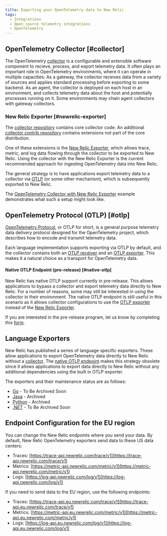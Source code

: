 ```yaml
---
title: Exporting your OpenTelemetry data to New Relic
tags:
  - Integrations
  - Open source telemetry integrations
  - OpenTelemetry
---
```


## OpenTelemetry Collector [#collector]

The OpenTelemetry [collector](https://opentelemetry.io/docs/collector/) is a configurable and extensible software component to recieve, process, and export telemetry data. It often plays an important role in OpenTelemetry environments, where it can operate in multiple capacities: As a gateway, the collector receives data from a variety of sources and applies standard processing before exporting to some backend. As an agent, the collector is deployed on each host in an environment, and collects telemetry data about the host and potentially processes running on it. Some environments may chain agent collectors with gateway collectors.

### New Relic Exporter [#newrelic-exporter]

The [collector repository](https://github.com/open-telemetry/opentelemetry-collector) contains core collector code. An additional [collector contrib repository](https://github.com/open-telemetry/opentelemetry-collector-contrib) contains extensions not part of the core distribution. 

One of these extensions is the [New Relic Exporter](https://github.com/open-telemetry/opentelemetry-collector-contrib/tree/main/exporter/newrelicexporter), which allows trace, metric, and log data flowing through the collector to be exported to New Relic. Using the collector with the New Relic Exporter is the current recommended approach for ingesting OpenTelemetry data into New Relic. 

The general strategy is to have applications export telemetry data to a collector via [OTLP](#otlp) (or some other mechanism), which is subsequently exported to New Relic. 

The [OpenTelemetry Collector with New Relic Exporter](https://github.com/newrelic/newrelic-opentelemetry-examples/tree/main/collector/nr-exporter-docker) example demonstrates what such a setup might look like.

## OpenTelemetry Protocol (OTLP) [#otlp]

[OpenTelemetry Protocol](https://github.com/open-telemetry/opentelemetry-specification/blob/main/specification/protocol/otlp.md), or OTLP for short, is a general purpose telemetry data delivery protocol designed for the OpenTelemetry project, which describes how to encode and transmit telemetry data. 

Each language implementation supports exporting via OTLP by default, and the collector contains both an [OTLP receiver](https://github.com/open-telemetry/opentelemetry-collector/tree/main/receiver/otlpreceiver) and an [OTLP exporter](https://github.com/open-telemetry/opentelemetry-collector/tree/main/exporter/otlpexporter). This makes it a natural choice as a transport for OpenTelemetry data.

#### Native OTLP Endpoint (pre-release) [#native-otlp]

New Relic has native OTLP support currently in pre-release. This allows applications to bypass a collector and export telemetry data directly to New Relic. For a number of reasons, some may still be interested in using the collector in their environment. The native OTLP endpoint is still useful in this scenario as it allows collector configurations to use the [OTLP exporter](https://github.com/open-telemetry/opentelemetry-collector/tree/main/exporter/otlpexporter) instead of the [New Relic Exporter](#newrelic-exporter).

If you are interested in the pre-release program, let us know by completing this [form](https://docs.google.com/forms/d/e/1FAIpQLSdIJVEAYaP7TXe9LmQA64yIObGvt-nOiz5kXYsjxLBbvut_1A/viewform).

## Language Exporters

New Relic has published a series of language specific exporters. These allow applications to export OpenTelemetry data directly to New Relic without a [collector](#collector). The [native OTLP endpoint](#native-otlp) makes this strategy obsolete since it allows applications to export data directly to New Relic without any additional dependencies using the built in OTLP exporter.

The exporters and their maintenance status are as follows:

- [Go](https://github.com/newrelic/opentelemetry-exporter-go) - To Be Archived Soon
- [Java](https://github.com/newrelic/opentelemetry-exporter-java) - Archived
- [Python](https://github.com/newrelic/opentelemetry-exporter-python) - Archived 
- [.NET](https://github.com/newrelic/newrelic-telemetry-sdk-dotnet/tree/main/src/NewRelic.OpenTelemetry) - To Be Archived Soon

## Endpoint Configuration for the EU region

You can change the New Relic endpoints where you send your data. By default, New Relic OpenTelemetry exporters send data to these US data centers:

* Traces: [https://trace-api.newrelic.com/trace/v1](https://trace-api.newrelic.com/trace/v1)
* Metrics: [https://metric-api.newrelic.com/metric/v1](https://metric-api.newrelic.com/metric/v1)
* Logs: [https://log-api.newrelic.com/log/v1](https://log-api.newrelic.com/log/v1)

If you need to send data to the EU region, use the following endpoints:

* Traces: [https://trace-api.eu.newrelic.com/trace/v1](https://trace-api.eu.newrelic.com/trace/v1)
* Metrics: [https://metric-api.eu.newrelic.com/metric/v1](https://metric-api.eu.newrelic.com/metric/v1)
* Logs: [https://log-api.eu.newrelic.com/log/v1](https://log-api.eu.newrelic.com/log/v1)
